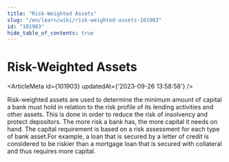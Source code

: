 ```yaml
---
title: "Risk-Weighted Assets"
slug: "/en/learn/wiki/risk-weighted-assets-101903"
id: "101903"
hide_table_of_contents: true
---
```



# Risk-Weighted Assets

<ArticleMeta id={101903} updatedAt={'2023-09-26 13:58:58'} />
<div className='border-solid border-b border-t-0 my-4 border-[var(--ifm-color-gray-300)]' />

Risk-weighted assets are used to determine the minimum amount of capital a bank must hold in relation to the risk profile of its lending activities and other assets. This is done in order to reduce the risk of insolvency and protect depositors. The more risk a bank has, the more capital it needs on hand. The capital requirement is based on a risk assessment for each type of bank asset.For example, a loan that is secured by a letter of credit is considered to be riskier than a mortgage loan that is secured with collateral and thus requires more capital.
